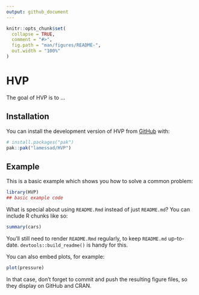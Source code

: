 ```yaml
---
output: github_document
---
```


<!-- README.md is generated from README.Rmd. Please edit that file -->

```r
knitr::opts_chunk$set(
  collapse = TRUE,
  comment = "#>",
  fig.path = "man/figures/README-",
  out.width = "100%"
)
```

# HVP

<!-- badges: start -->
<!-- badges: end -->

The goal of HVP is to ...

## Installation

You can install the development version of HVP from [GitHub](https://github.com/) with:

``` r
# install.packages("pak")
pak::pak("lamessad/HVP")
```

## Example

This is a basic example which shows you how to solve a common problem:

```r
library(HVP)
## basic example code
```

What is special about using `README.Rmd` instead of just `README.md`? You can include R chunks like so:

```r
summary(cars)
```

You'll still need to render `README.Rmd` regularly, to keep `README.md` up-to-date. `devtools::build_readme()` is handy for this.

You can also embed plots, for example:

```r
plot(pressure)
```

In that case, don't forget to commit and push the resulting figure files, so they display on GitHub and CRAN.
